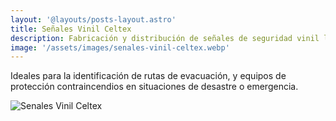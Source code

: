```yaml
---
layout: '@layouts/posts-layout.astro'
title: Señales Vinil Celtex 
description: Fabricación y distribución de señales de seguridad vinil laminado con base pvc celtex 3mm. 
image: '/assets/images/senales-vinil-celtex.webp'
---
```


Ideales para la identificación de rutas de evacuación,  y equipos de protección contraincendios en situaciones de desastre o emergencia.

![Senales Vinil Celtex ](/assets/images/senales-vinil-celtex.webp)

